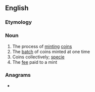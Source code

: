 ==English==

===Etymology===
{{suffix|en|mint|age}}

===Noun===
{{en-noun|~}}

# The process of [[mint]]ing [[coin]]s
# The [[batch]] of coins minted at one time
# Coins collectively; [[specie]]
# The [[fee]] paid to a mint

===Anagrams===
* {{anagrams|en|teaming|tegmina}}